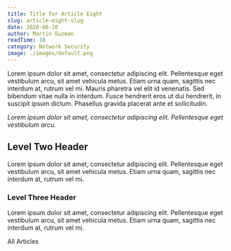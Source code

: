 ```yaml
---
title: Title for Article Eight
slug: article-eight-slug
date: 2020-06-10
author: Martin Guzman
readTime: 10
category: Network Security
image: ./images/default.png
---
```



Lorem ipsum dolor sit amet, consectetur adipiscing elit. Pellentesque eget vestibulum arcu, sit amet vehicula metus. Etiam urna quam, sagittis nec interdum at, rutrum vel mi. Mauris pharetra vel elit id venenatis. Sed bibendum vitae nulla in interdum. Fusce hendrerit eros ut dui hendrerit, in suscipit ipsum dictum. Phasellus gravida placerat ante et sollicitudin.

 _Lorem ipsum dolor sit amet, consectetur adipiscing elit. Pellentesque eget vestibulum arcu._ 

## Level Two Header

Lorem ipsum dolor sit amet, consectetur adipiscing elit. Pellentesque eget vestibulum arcu, sit amet vehicula metus. Etiam urna quam, sagittis nec interdum at, rutrum vel mi.

### Level Three Header

Lorem ipsum dolor sit amet, consectetur adipiscing elit. Pellentesque eget vestibulum arcu, sit amet vehicula metus. Etiam urna quam, sagittis nec interdum at, rutrum vel mi.

<Link to="/articles">All Articles</Link>